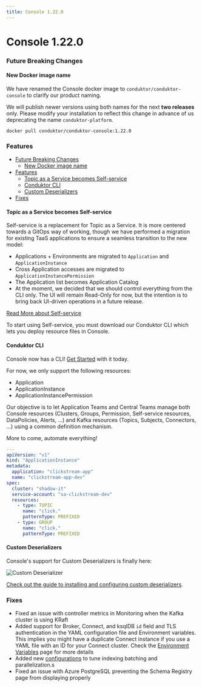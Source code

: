 ```yaml
---
title: Console 1.22.0
---
```


# Console 1.22.0

### Future Breaking Changes

#### New Docker image name

We have renamed the Console docker image to `conduktor/conduktor-console` to clarify our product naming.

We will publish newer versions using both names for the next **two releases** only. Please modify your installation to reflect this change in advance of us deprecating the name `conduktor-platform`.

```shell
docker pull conduktor/conduktor-console:1.22.0
```

### Features

- [Future Breaking Changes](#future-breaking-changes)
  - [New Docker image name](#new-docker-image-name)
- [Features](#features)
  - [Topic as a Service becomes Self-service](#topic-as-a-service-becomes-self-service)
  - [Conduktor CLI](#conduktor-cli)
  - [Custom Deserializers](#custom-deserializers)
- [Fixes](#fixes)

#### Topic as a Service becomes Self-service

Self-service is a replacement for Topic as a Service. It is more centered towards a GitOps way of working, though we have performed a migration for existing TaaS applications to ensure a seamless transition to the new model:

- Applications + Environments are migrated to `Application` and `ApplicationInstance`
- Cross Application accesses are migrated to `ApplicationInstancePermission`
- The Application list becomes Application Catalog
- At the moment, we decided that we should control everything from the CLI only. The UI will remain Read-Only for now, but the intention is to bring back UI-driven operations in a future release.

[Read More about Self-service](https://docs.conduktor.io/platform/navigation/self-serve/)

To start using Self-service, you must download our Conduktor CLI which lets you deploy resource files in Console.

#### Conduktor CLI

Console now has a CLI! [Get Started](https://docs.conduktor.io/platform/reference/cli-reference/) with it today.

For now, we only support the following resources:

- Application
- ApplicationInstance
- ApplicationInstancePermission

Our objective is to let Application Teams and Central Teams manage both Console resources (Clusters, Groups, Permission, Self-service resources, DataPolicies, Alerts, ...) and Kafka resources (Topics, Subjects, Connectors, ...) using a common definition mechanism.

More to come, automate everything!

```yaml
---
apiVersion: "v1"
kind: "ApplicationInstance"
metadata:
  application: "clickstream-app"
  name: "clickstream-app-dev"
spec:
  cluster: "shadow-it"
  service-account: "sa-clickstream-dev"
  resources:
    - type: TOPIC
      name: "click."
      patternType: PREFIXED
    - type: GROUP
      name: "click."
      patternType: PREFIXED
```

#### Custom Deserializers

Console's support for Custom Deserializers is finally here:

![Custom Deserializer](/images/changelog/platform/v22/custom-deser.png)

[Check out the guide to installing and configuring custom deserializers](https://docs.conduktor.io/platform/guides/custom-deserializers/).

### Fixes

- Fixed an issue with controller metrics in Monitoring when the Kafka cluster is using KRaft
- Added support for Broker, Connect, and ksqlDB `id` field and TLS authentication in the YAML configuration file and Environment variables. This implies you might have a duplicate Connect instance if you use a YAML file with an ID for your Connect cluster. Check the [Environment Variables](https://docs.conduktor.io/platform/get-started/configuration/env-variables/#kafka-connect-properties) page for more details
- Added new [configurations](https://docs.conduktor.io/platform/get-started/configuration/env-variables/#indexing) to tune indexing batching and parallelization.s
- Fixed an issue with Azure PostgreSQL preventing the Schema Registry page from displaying properly
